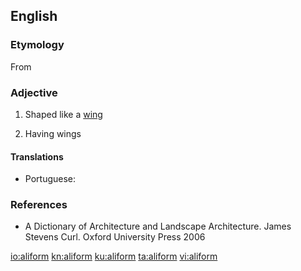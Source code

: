 ==English==

===Etymology===
From {{etyl|la|en}} {{m|la|ala||wing}} {{suffix||form|lang=en}}

===Adjective===
{{en-adj}}

# Shaped like a [[wing]]
# {{lb|en|of a building}} Having wings

====Translations====
{{trans-top|shaped like a wing}}
* Portuguese: {{t+|pt|aliforme}}
{{trans-mid}}
{{trans-bottom}}

===References===
* A Dictionary of Architecture and Landscape Architecture. James Stevens Curl. Oxford University Press 2006

[[io:aliform]]
[[kn:aliform]]
[[ku:aliform]]
[[ta:aliform]]
[[vi:aliform]]
